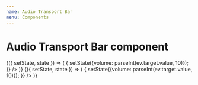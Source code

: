 ```yaml
---
name: Audio Transport Bar
menu: Components
---
```



# Audio Transport Bar component
<PropsTable of={AudioTransportBar}/>

<Playground>
  <Component initialState={{ volume: 70 }}>
  {({ setState, state }) => (
    <AudioTransportBar 
      isPlaying={false}
      volume={state.volume}
      onVolumeChanged={(ev) => {
        setState({volume: parseInt(ev.target.value, 10)});
      }}
    />
  )}
  </Component>
</Playground>

<Playground>
  <Component initialState={{ volume: 70 }}>
  {({ setState, state }) => (
    <AudioTransportBar 
      isPlaying={true}
      volume={state.volume}
      onVolumeChanged={(ev) => {
        setState({volume: parseInt(ev.target.value, 10)});
      }}
    />
  )}
  </Component>
</Playground>